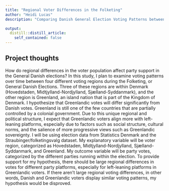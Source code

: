 ```yaml
---
title: "Regional Voter Differences in the Folketing"
author: "Heidi Lucas" 
description: "Comparing Danish General Election Voting Patterns between Greenland and mainland Denmark" 

output:
  distill::distill_article:
    self_contained: false
---
```


## Project thoughts

How do regional differences in the voter population affect party support in the General Danish elections? In this study, I plan to examine voting patterns over time between four different voting regions during the Folketing, or General Danish Elections. Three of these regions are within Denmark (Hovedstaden, Midtjylland-Nordjylland, Sjælland-Syddanmark), and the other region is Greenland, an island nation that is part of the Kingdom of Denmark. I hypothesize that Greenlandic votes will differ significantly from Danish votes. Greenland is still one of the few countries that are partially controlled by a colonial government. Due to this unique regional and political structure, I expect that Greenlandic voters align more with left-leaning platforms, especially due to factors such as social structure, cultural norms, and the salience of more progressive views such as Greenlandic sovereignty. I will be using election data from Statistics Denmark and the Straubinger/folketingsvalg dataset. My explanatory variable will be voter region, categorized as Hovedstaden, Midtjylland-Nordjylland, Sjælland-Syddanmark, and Greenland. My outcome variable will be party votes, categorized by the different parties running within the election. To provide support for my hypothesis, there should be large regional differences in votes for different party platforms, especially for left-leaning platforms in Greenlandic voters. If there aren't large regional voting differences, in other words, Danish and Greenlandic voters display similar voting patterns, my hypothesis would be disproved.








